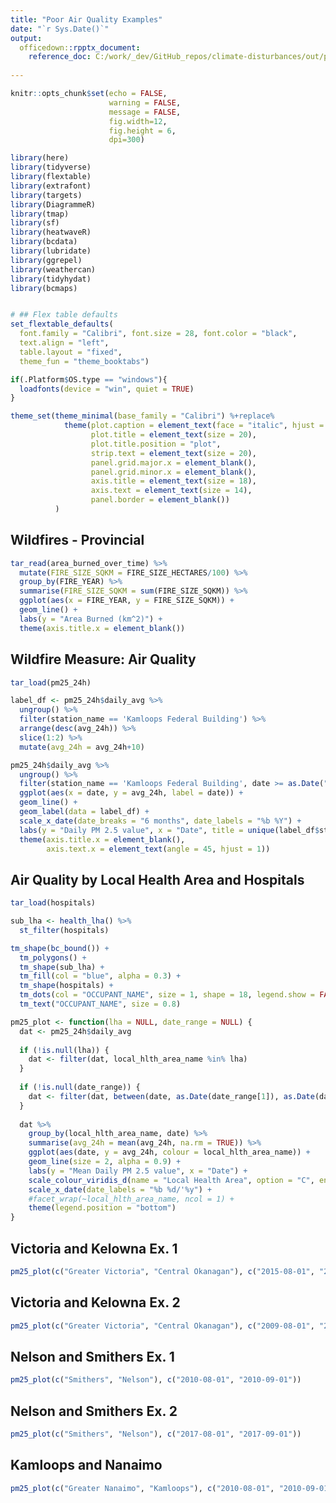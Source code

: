 ```yaml
---
title: "Poor Air Quality Examples"
date: "`r Sys.Date()`"
output: 
  officedown::rpptx_document:
    reference_doc: C:/work/_dev/GitHub_repos/climate-disturbances/out/pptx-template-dpd.pptx
    
---
```



```r
knitr::opts_chunk$set(echo = FALSE,
                      warning = FALSE,
                      message = FALSE, 
                      fig.width=12, 
                      fig.height = 6, 
                      dpi=300)

library(here)
library(tidyverse)
library(flextable)
library(extrafont)
library(targets)
library(DiagrammeR)
library(tmap)
library(sf)
library(heatwaveR)
library(bcdata)
library(lubridate)
library(ggrepel)
library(weathercan)
library(tidyhydat)
library(bcmaps)


# ## Flex table defaults
set_flextable_defaults(
  font.family = "Calibri", font.size = 28, font.color = "black",
  text.align = "left",
  table.layout = "fixed",
  theme_fun = "theme_booktabs")

if(.Platform$OS.type == "windows"){
  loadfonts(device = "win", quiet = TRUE)
}

theme_set(theme_minimal(base_family = "Calibri") %+replace%
            theme(plot.caption = element_text(face = "italic", hjust = 1),
                  plot.title = element_text(size = 20),
                  plot.title.position = "plot",
                  strip.text = element_text(size = 20),
                  panel.grid.major.x = element_blank(),
                  panel.grid.minor.x = element_blank(),
                  axis.title = element_text(size = 18),
                  axis.text = element_text(size = 14), 
                  panel.border = element_blank())
          )
```



## Wildfires - Provincial

```r
tar_read(area_burned_over_time) %>% 
  mutate(FIRE_SIZE_SQKM = FIRE_SIZE_HECTARES/100) %>% 
  group_by(FIRE_YEAR) %>% 
  summarise(FIRE_SIZE_SQKM = sum(FIRE_SIZE_SQKM)) %>% 
  ggplot(aes(x = FIRE_YEAR, y = FIRE_SIZE_SQKM)) +
  geom_line() +
  labs(y = "Area Burned (km^2)") +
  theme(axis.title.x = element_blank())
```


## Wildfire Measure: Air Quality
```r
tar_load(pm25_24h)

label_df <- pm25_24h$daily_avg %>% 
  ungroup() %>% 
  filter(station_name == 'Kamloops Federal Building') %>% 
  arrange(desc(avg_24h)) %>% 
  slice(1:2) %>% 
  mutate(avg_24h = avg_24h+10)

pm25_24h$daily_avg %>% 
  ungroup() %>% 
  filter(station_name == 'Kamloops Federal Building', date >= as.Date("2011-01-01")) %>% 
  ggplot(aes(x = date, y = avg_24h, label = date)) +
  geom_line() +
  geom_label(data = label_df) +
  scale_x_date(date_breaks = "6 months", date_labels = "%b %Y") +
  labs(y = "Daily PM 2.5 value", x = "Date", title = unique(label_df$station_name)) +
  theme(axis.title.x = element_blank(),
        axis.text.x = element_text(angle = 45, hjust = 1))
```

## Air Quality by Local Health Area and Hospitals
```r
tar_load(hospitals)

sub_lha <- health_lha() %>% 
  st_filter(hospitals)

tm_shape(bc_bound()) +
  tm_polygons() +
  tm_shape(sub_lha) +
  tm_fill(col = "blue", alpha = 0.3) +
  tm_shape(hospitals) +
  tm_dots(col = "OCCUPANT_NAME", size = 1, shape = 18, legend.show = FALSE) +
  tm_text("OCCUPANT_NAME", size = 0.8)


```

```r
pm25_plot <- function(lha = NULL, date_range = NULL) {
  dat <- pm25_24h$daily_avg
  
  if (!is.null(lha)) {
    dat <- filter(dat, local_hlth_area_name %in% lha)
  }
  
  if (!is.null(date_range)) {
    dat <- filter(dat, between(date, as.Date(date_range[1]), as.Date(date_range[2])))
  }
  
  dat %>% 
    group_by(local_hlth_area_name, date) %>% 
    summarise(avg_24h = mean(avg_24h, na.rm = TRUE)) %>% 
    ggplot(aes(date, y = avg_24h, colour = local_hlth_area_name)) +
    geom_line(size = 2, alpha = 0.9) +
    labs(y = "Mean Daily PM 2.5 value", x = "Date") +
    scale_colour_viridis_d(name = "Local Health Area", option = "C", end = 0.5) +
    scale_x_date(date_labels = "%b %d/'%y") +  
    #facet_wrap(~local_hlth_area_name, ncol = 1) +
    theme(legend.position = "bottom") 
}
```



## Victoria and Kelowna Ex. 1
```r
pm25_plot(c("Greater Victoria", "Central Okanagan"), c("2015-08-01", "2015-09-01"))
```

## Victoria and Kelowna Ex. 2
```r
pm25_plot(c("Greater Victoria", "Central Okanagan"), c("2009-08-01", "2009-09-01"))
```

## Nelson and Smithers Ex. 1
```r
pm25_plot(c("Smithers", "Nelson"), c("2010-08-01", "2010-09-01"))
```

## Nelson and Smithers Ex. 2
```r
pm25_plot(c("Smithers", "Nelson"), c("2017-08-01", "2017-09-01"))
```

## Kamloops and Nanaimo
```r
pm25_plot(c("Greater Nanaimo", "Kamloops"), c("2010-08-01", "2010-09-01"))
```

